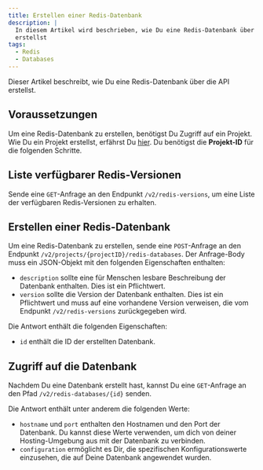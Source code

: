 ```yaml
---
title: Erstellen einer Redis-Datenbank
description: |
  In diesem Artikel wird beschrieben, wie Du eine Redis-Datenbank über die API
  erstellst
tags:
  - Redis
  - Databases
---
```


Dieser Artikel beschreibt, wie Du eine Redis-Datenbank über die API erstellst.

## Voraussetzungen

Um eine Redis-Datenbank zu erstellen, benötigst Du Zugriff auf ein Projekt. Wie
Du ein Projekt erstellst, erfährst Du [hier](./create-project). Du benötigst die
**Projekt-ID** für die folgenden Schritte.

## Liste verfügbarer Redis-Versionen

Sende eine `GET`-Anfrage an den Endpunkt `/v2/redis-versions`, um eine Liste der
verfügbaren Redis-Versionen zu erhalten.

## Erstellen einer Redis-Datenbank

Um eine Redis-Datenbank zu erstellen, sende eine `POST`-Anfrage an den Endpunkt
`/v2/projects/{projectID}/redis-databases`. Der Anfrage-Body muss ein
JSON-Objekt mit den folgenden Eigenschaften enthalten:

- `description` sollte eine für Menschen lesbare Beschreibung der Datenbank
  enthalten. Dies ist ein Pflichtwert.
- `version` sollte die Version der Datenbank enthalten. Dies ist ein Pflichtwert
  und muss auf eine vorhandene Version verweisen, die vom Endpunkt
  `/v2/redis-versions` zurückgegeben wird.

Die Antwort enthält die folgenden Eigenschaften:

- `id` enthält die ID der erstellten Datenbank.

## Zugriff auf die Datenbank

Nachdem Du eine Datenbank erstellt hast, kannst Du eine `GET`-Anfrage an den
Pfad `/v2/redis-databases/{id}` senden.

Die Antwort enthält unter anderem die folgenden Werte:

- `hostname` und `port` enthalten den Hostnamen und den Port der Datenbank. Du
  kannst diese Werte verwenden, um dich von deiner Hosting-Umgebung aus mit der
  Datenbank zu verbinden.
- `configuration` ermöglicht es Dir, die spezifischen Konfigurationswerte
  einzusehen, die auf Deine Datenbank angewendet wurden.
